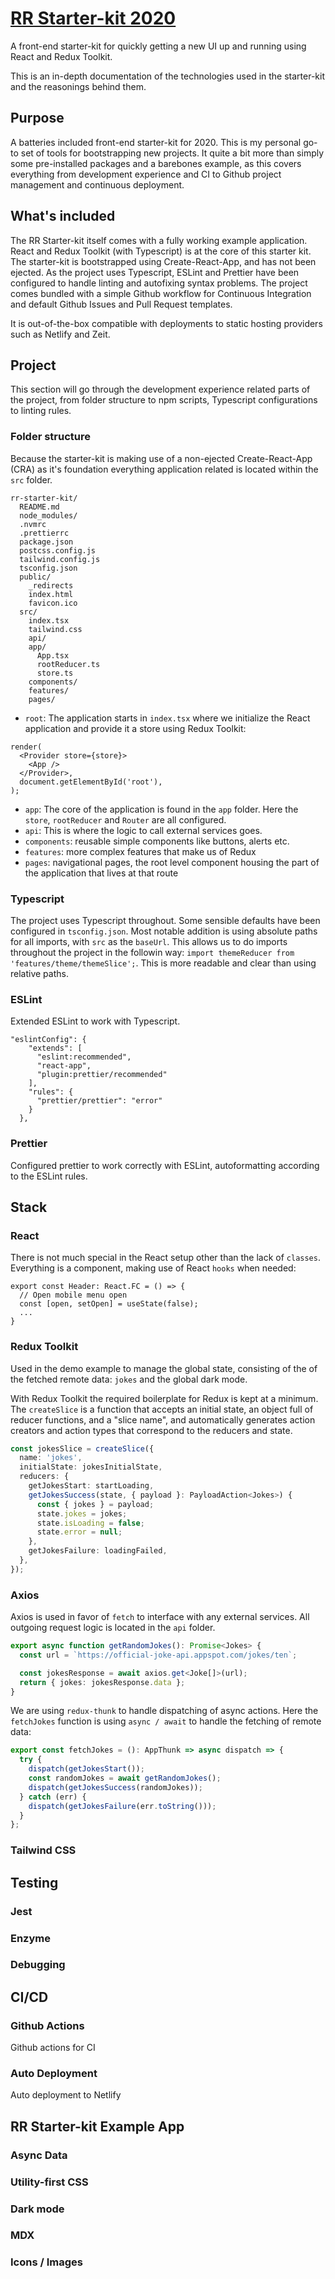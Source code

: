 # [RR Starter-kit 2020](https://rr-starter-kit.netlify.com/)

A front-end starter-kit for quickly getting a new UI up and running using React and Redux Toolkit.

This is an in-depth documentation of the technologies
used in the starter-kit and the reasonings behind them.

## Purpose

A batteries included front-end starter-kit for 2020.
This is my personal go-to set of tools for bootstrapping new projects. It quite a bit more than simply some pre-installed packages and a barebones example, as this covers everything from development experience and CI to Github project management and continuous deployment.

## What's included

The RR Starter-kit itself comes with a fully working example application. React and Redux Toolkit (with Typescript) is at the core of this starter kit. The starter-kit is bootstrapped using Create-React-App, and has not been ejected. As the project uses Typescript, ESLint and Prettier have been configured to handle linting and autofixing syntax problems. The project comes bundled with a simple Github workflow for Continuous Integration and default Github Issues and Pull Request templates.

It is out-of-the-box compatible with deployments to static hosting providers such as Netlify and Zeit.

## Project

This section will go through the development experience related parts of the project, from folder structure to npm scripts, Typescript configurations to linting rules.

### Folder structure

Because the starter-kit is making use of a non-ejected Create-React-App (CRA) as it's foundation everything application related is located within the `src` folder.

```
rr-starter-kit/
  README.md
  node_modules/
  .nvmrc
  .prettierrc
  package.json
  postcss.config.js
  tailwind.config.js
  tsconfig.json
  public/
    _redirects
    index.html
    favicon.ico
  src/
    index.tsx
    tailwind.css
    api/
    app/
      App.tsx
      rootReducer.ts
      store.ts
    components/
    features/
    pages/
```

- `root`: The application starts in `index.tsx` where we initialize the React application and provide it a store using Redux Toolkit:

```
render(
  <Provider store={store}>
    <App />
  </Provider>,
  document.getElementById('root'),
);
```

- `app`: The core of the application is found in the `app` folder.
  Here the `store`, `rootReducer` and `Router` are all configured.
- `api`: This is where the logic to call external services goes.
- `components`: reusable simple components like buttons, alerts etc.
- `features`: more complex features that make us of Redux
- `pages`: navigational pages, the root level component housing the part of the application that lives at that route

### Typescript

The project uses Typescript throughout. Some sensible defaults have been configured in `tsconfig.json`. Most notable addition is using absolute paths for all imports, with `src` as the `baseUrl`. This allows us to do imports throughout the project in the followin way: `import themeReducer from 'features/theme/themeSlice';`. This is more readable and clear than using relative paths.

### ESLint

Extended ESLint to work with Typescript.

```
"eslintConfig": {
    "extends": [
      "eslint:recommended",
      "react-app",
      "plugin:prettier/recommended"
    ],
    "rules": {
      "prettier/prettier": "error"
    }
  },
```

### Prettier

Configured prettier to work correctly with ESLint, autoformatting according to the ESLint rules.

## Stack

### React

There is not much special in the React setup other than the lack of `classes`.
Everything is a component, making use of React `hooks` when needed:

```tsx
export const Header: React.FC = () => {
  // Open mobile menu open
  const [open, setOpen] = useState(false);
  ...
}
```

### Redux Toolkit

Used in the demo example to manage the global state, consisting of the
of the fetched remote data: `jokes` and the global dark mode.

With Redux Toolkit the required boilerplate for Redux is kept at a minimum.
The `createSlice` is a function that accepts an initial state, an object full of reducer functions, and a "slice name", and automatically generates action creators and action types that correspond to the reducers and state.

```ts
const jokesSlice = createSlice({
  name: 'jokes',
  initialState: jokesInitialState,
  reducers: {
    getJokesStart: startLoading,
    getJokesSuccess(state, { payload }: PayloadAction<Jokes>) {
      const { jokes } = payload;
      state.jokes = jokes;
      state.isLoading = false;
      state.error = null;
    },
    getJokesFailure: loadingFailed,
  },
});
```

### Axios

Axios is used in favor of `fetch` to interface with any external services.
All outgoing request logic is located in the `api` folder.

```ts
export async function getRandomJokes(): Promise<Jokes> {
  const url = `https://official-joke-api.appspot.com/jokes/ten`;

  const jokesResponse = await axios.get<Joke[]>(url);
  return { jokes: jokesResponse.data };
}
```

We are using `redux-thunk` to handle dispatching of async actions.
Here the `fetchJokes` function is using `async / await` to handle the fetching of remote data:

```ts
export const fetchJokes = (): AppThunk => async dispatch => {
  try {
    dispatch(getJokesStart());
    const randomJokes = await getRandomJokes();
    dispatch(getJokesSuccess(randomJokes));
  } catch (err) {
    dispatch(getJokesFailure(err.toString()));
  }
};
```

### Tailwind CSS

## Testing

### Jest

### Enzyme

### Debugging

## CI/CD

### Github Actions

Github actions for CI

### Auto Deployment

Auto deployment to Netlify

## RR Starter-kit Example App

### Async Data

### Utility-first CSS

### Dark mode

### MDX

### Icons / Images
